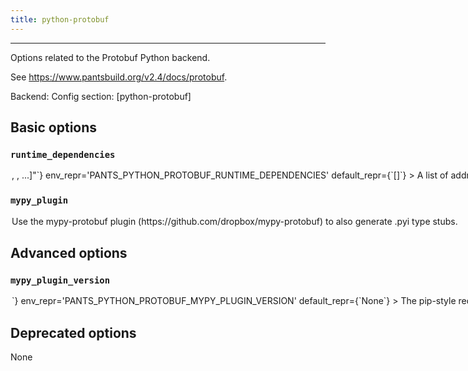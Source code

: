 ```yaml
---
title: python-protobuf
---
```



---


Options related to the Protobuf Python backend.

See https://www.pantsbuild.org/v2.4/docs/protobuf.

Backend: <span className="color--primary"></span>
Config section: <span className="color--primary">[python-protobuf]</span>

<span className={styles.options}>

## Basic options


### `runtime_dependencies`

<Option
  cli_repr={`--python-protobuf-runtime-dependencies="[<target_option>, <target_option>, ...]"`}
  env_repr='PANTS_PYTHON_PROTOBUF_RUNTIME_DEPENDENCIES'
  default_repr={`[]`}
>

A list of addresses to `python_requirement_library` targets for the runtime dependencies needed for generated Python code to work. For example, `['3rdparty/python:protobuf', '3rdparty/python:grpcio']`. These dependencies will be automatically added to every `protobuf_library` target

</Option>

### `mypy_plugin`

<Option
  cli_repr={`--[no-]python-protobuf-mypy-plugin`}
  env_repr='PANTS_PYTHON_PROTOBUF_MYPY_PLUGIN'
  default_repr={`False`}
>

Use the `mypy-protobuf` plugin (https://github.com/dropbox/mypy-protobuf) to also generate .pyi type stubs.

</Option>

## Advanced options


### `mypy_plugin_version`

<Option
  cli_repr={`--python-protobuf-mypy-plugin-version=<str>`}
  env_repr='PANTS_PYTHON_PROTOBUF_MYPY_PLUGIN_VERSION'
  default_repr={`None`}
>

The pip-style requirement string for `mypy-protobuf`. You must still set `--mypy-plugin` for this option to be used.

</Option>

## Deprecated options

None


</span>